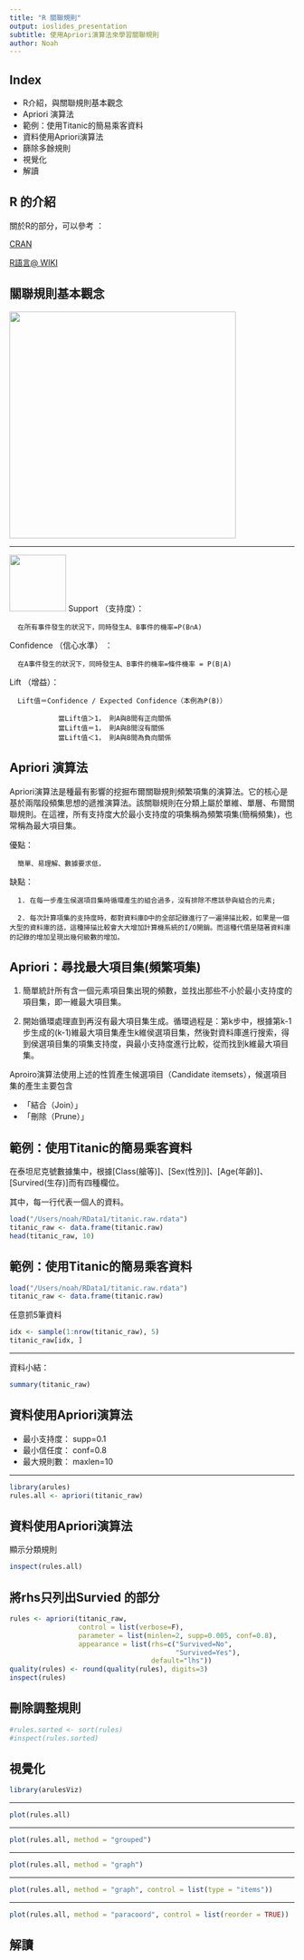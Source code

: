 ```yaml
---
title: "R 關聯規則"
output: ioslides_presentation
subtitle: 使用Apriori演算法來學習關聯規則
author: Noah
---
```


## Index

- R介紹，與關聯規則基本觀念
- Apriori 演算法
- 範例：使用Titanic的簡易乘客資料
- 資料使用Apriori演算法
- 篩除多餘規則
- 視覺化
- 解讀

## R 的介紹

關於R的部分，可以參考 ：

[CRAN](http://cran.r-project.org/)

[R語言@ WIKI](http://zh.wikipedia.org/zh-tw/R%E8%AF%AD%E8%A8%80/)

## 關聯規則基本觀念

<img src = '/Users/noah/RData1/R-1.png' height="400px"></img>

---

<img src = '/Users/noah/RData1/R-1.png' height="100px"></img>
Support （支持度）：

      在所有事件發生的狀況下，同時發生A、B事件的機率=P(B∩A)


Confidence （信心水準） ：

      在A事件發生的狀況下，同時發生A、B事件的機率=條件機率 = P(B∣A)


Lift （增益）：

      Lift值＝Confidence / Expected Confidence（本例為P(B)）

                當Lift值＞1， 則A與B間有正向關係
                當Lift值＝1， 則A與B間沒有關係
                當Lift值＜1， 則A與B間為負向關係


## Apriori 演算法

Apriori演算法是種最有影響的挖掘布爾關聯規則頻繁項集的演算法。它的核心是基於兩階段頻集思想的遞推演算法。該關聯規則在分類上屬於單維、單層、布爾關聯規則。在這裡，所有支持度大於最小支持度的項集稱為頻繁項集(簡稱頻集)，也常稱為最大項目集。

優點：

      簡單、易理解、數據要求低，

缺點：

      1. 在每一步產生侯選項目集時循環產生的組合過多，沒有排除不應該參與組合的元素;

      2. 每次計算項集的支持度時，都對資料庫D中的全部記錄進行了一遍掃描比較，如果是一個大型的資料庫的話，這種掃描比較會大大增加計算機系統的I/O開銷。而這種代價是隨著資料庫的記錄的增加呈現出幾何級數的增加。

## Apriori：尋找最大項目集(頻繁項集)

1. 簡單統計所有含一個元素項目集出現的頻數，並找出那些不小於最小支持度的項目集，即一維最大項目集。

2. 開始循環處理直到再沒有最大項目集生成。循環過程是：第k步中，根據第k-1步生成的(k-1)維最大項目集產生k維侯選項目集，然後對資料庫進行搜索，得到侯選項目集的項集支持度，與最小支持度進行比較，從而找到k維最大項目集。


Aproiro演算法使用上述的性質產生候選項目（Candidate itemsets），候選項目集的產生主要包含

- 「結合（Join）」
- 「刪除（Prune）」


## 範例：使用Titanic的簡易乘客資料

在泰坦尼克號數據集中，根據[Class(艙等)]、[Sex(性別)]、[Age(年齡)]、[Survired(生存)]而有四種欄位。

其中，每一行代表一個人的資料。

```r
load("/Users/noah/RData1/titanic.raw.rdata")
titanic_raw <- data.frame(titanic.raw)
head(titanic_raw, 10)
```

## 範例：使用Titanic的簡易乘客資料

```r
load("/Users/noah/RData1/titanic.raw.rdata")
titanic_raw <- data.frame(titanic.raw)
```

任意抓5筆資料

```r
idx <- sample(1:nrow(titanic_raw), 5)
titanic_raw[idx, ]
```

---

資料小結：
```r
summary(titanic_raw)
```

## 資料使用Apriori演算法

- 最小支持度： supp=0.1
- 最小信任度： conf=0.8
- 最大規則數： maxlen=10

---

```r
library(arules)
rules.all <- apriori(titanic_raw)
```

## 資料使用Apriori演算法

顯示分類規則

```r
inspect(rules.all)
```


## 將rhs只列出Survied 的部分

```r
rules <- apriori(titanic_raw,
                 control = list(verbose=F),
                 parameter = list(minlen=2, supp=0.005, conf=0.8),
                 appearance = list(rhs=c("Survived=No",
                                         "Survived=Yes"),
                                   default="lhs"))
quality(rules) <- round(quality(rules), digits=3)
inspect(rules)
```

## 刪除調整規則

```r
#rules.sorted <- sort(rules)
#inspect(rules.sorted)
```

## 視覺化

```r
library(arulesViz)
```

---

```r
plot(rules.all)
```

---

```r
plot(rules.all, method = "grouped")
```

---

```r
plot(rules.all, method = "graph")
```

---

```r
plot(rules.all, method = "graph", control = list(type = "items"))
```

---

```r
plot(rules.all, method = "paracoord", control = list(reorder = TRUE))
```

## 解讀

